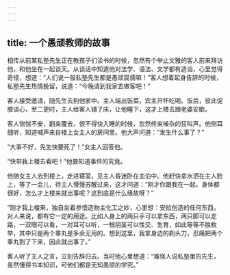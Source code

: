 ```yaml
---
---
---
```

title: 一个愚顽教师的故事
---




相传从前某私塾先生正在教孩子们读书的时候，忽然有个举止文雅的客人前来拜访他，和他坐在一起谈天。从谈话中知道他对法学、语法、文学都有造诣，心里觉得奇怪，想道：“人们说一般私塾先生都是愚顽腐儒嘛！”客人想着起身告辞的时候，私塾先生热情挽留，说道：“今晚请到我家去做客吧！”

客人接受邀请，随先生去到他家中。主人端出饭菜，宾主开怀吃喝。饭后，彼此促膝谈心，至二更时，主人给客人铺了床，让他睡下，这才上楼去跟老婆安歇。

客人惴惴不安，翻来覆去，恨不得快入睡的时候，忽然传来噪杂的狂叫声。他侧耳细听，知道喊声来自楼上女主人的房间里。他大声问道：“发生什么事了？”

“大事不好，先生快要死了！”女主人回答他。

“快带我上楼去看吧！”他要知道事件的究竟。

他随女主人去到楼上，走进寝室，见主人昏迷卧在血泊中。他赶快拿水洒在主人脸上，等了一会儿，待主人慢慢苏醒过来，这才问道：“刚才你跟我在一起，身体都很好，怎么才上楼来就出事呢？这到底是什么缘故呀？”

“刚才我上楼来，独自坐着参悟造物主化工之妙，心里想：安拉创造的任何东西，对人来说，都有它一定的用途。比如人身上的两只手可以拿东西，两只脚可以走路，一双眼可以看，一对耳可以听，一根阴茎可以性交、生育，如此等等不胜枚举，其中只是两个睾丸是多余无用的。想到这里，我拿身边的剃头刀，忍痛把两个睾丸割了下来，因此就出事了。”

客人听了主人之言，立刻告辞归去。当时他心里想道：“难怪人说私塾里的先生，虽然懂得书本知识，可他们都是无知愚顽的学究。”